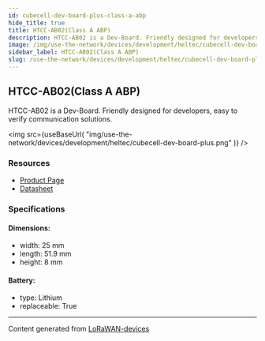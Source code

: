 ```yaml
---
id: cubecell-dev-board-plus-class-a-abp
hide_title: true
title: HTCC-AB02(Class A ABP)
description: HTCC-AB02 is a Dev-Board. Friendly designed for developers, easy to verify communication solutions.
image: /img/use-the-network/devices/development/heltec/cubecell-dev-board-plus.png
sidebar_label: HTCC-AB02(Class A ABP)
slug: /use-the-network/devices/development/heltec/cubecell-dev-board-plus-class-a-abp
---
```



## HTCC-AB02(Class A ABP)

HTCC-AB02 is a Dev-Board. Friendly designed for developers, easy to verify communication solutions.

<img
src={useBaseUrl(
"img/use-the-network/devices/development/heltec/cubecell-dev-board-plus.png"
)}
/>

### Resources

- [Product Page](https://heltec.org/project/htcc-ab02/)
- [Datasheet](https://heltec.org/project/htcc-ab02/#1552557147424-7f1ec-5c652144-e1d638b1-a2e8)

### Specifications

#### Dimensions:
- width: 25 mm
- length: 51.9 mm
- height: 8 mm
#### Battery: 
- type: Lithium
- replaceable: True



---
Content generated from [LoRaWAN-devices](https://github.com/TheThingsNetwork/lorawan-devices)